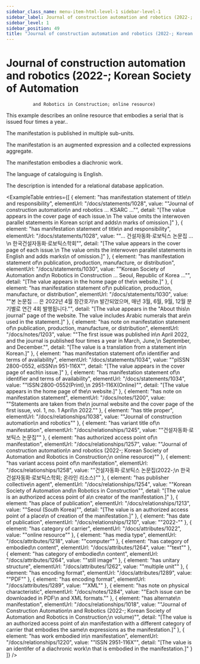 ```yaml
---
sidebar_class_name: menu-item-html-level-1 sidebar-level-1
sidebar_label: Journal of construction automation and robotics (2022-; Korean Society of Automation and Robotics in Construction; online resource)
sidebar_level: 1
sidebar_position: 49
title: "Journal of construction automation and robotics (2022-; Korean Society of Automation\n              and Robotics in Construction; online resource)"
---
```


# Journal of construction automation and robotics (2022-; Korean Society of Automation
              and Robotics in Construction; online resource)

This example describes an online resource that embodies a serial that is issued four
              times a year..

The manifestation is published in multiple sub-units.

The manifestation is an augmented expression and a collected expressions
              aggregate.

The manifestation embodies a diachronic work.

The language of cataloguing is English.

The description is intended for a relational database application.

<ExampleTable
  entries={[
    {
      element: "has manifestation statement of title\n                      and responsibility",
      elementUrl: "/docs/statements/1028",
      value: "\"Journal of construction automation\n                    and robotics … KSARC …\"",
      detail: "[The value appears in the cover page of each issue.\n                      The value omits the interwoven parallel statements in Korean script and adds\n                      marks of omission.]"
    },
    {
      element: "has manifestation statement of title\n                      and responsibility",
      elementUrl: "/docs/statements/1028",
      value: "\"… 건설자동화·로보틱스 논문집 …\n                    한국건설자동화·로보틱스학회\"",
      detail: "[The value appears in the cover page of each issue.\n                      The value omits the interwoven parallel statements in English and adds marks\n                      of omission.]"
    },
    {
      element: "has manifestation statement of\n                      publication, production, manufacture, or distribution",
      elementUrl: "/docs/statements/1030",
      value: "\"Korean Society of Automation and\n                    Robotics in Construction … Seoul, Republic of Korea …\"",
      detail: "[The value appears in the home page of the\n                      website.]"
    },
    {
      element: "has manifestation statement of\n                      publication, production, manufacture, or distribution",
      elementUrl: "/docs/statements/1030",
      value: "\"본 논문집 … 은 2022년 4월 창간호가\n                    발간되었으며, 매년 3월, 6월, 9월, 12월 분기별로 연간 4회 발행됩니다.\"",
      detail: "[The value appears in the \"About this\n                      journal\" page of the website. The value includes Arabic numerals that are\n                      used in the statement.]"
    },
    {
      element: "has note on manifestation statement of\n                      publication, production, manufacture, or distribution",
      elementUrl: "/docs/notes/1203",
      value: "\"The first issue was published in\n                    April 2022, and the journal is published four times a year in March, June,\n                    September, and December.\"",
      detail: "[The value is a translation from a statement in\n                      Korean.]"
    },
    {
      element: "has manifestation statement of\n                      identifier and terms of availability",
      elementUrl: "/docs/statements/1034",
      value: "\"pISSN 2800-0552, eISSN\n                    951-116X\"",
      detail: "[The value appears in the cover page of each\n                      issue.]"
    },
    {
      element: "has manifestation statement of\n                      identifier and terms of availability",
      elementUrl: "/docs/statements/1034",
      value: "\"ISSN:2800-0552(Print),\n                    2951-116X(Online)\"",
      detail: "[The value appears in the home page of the\n                      website.]"
    },
    {
      element: "has note on manifestation statement",
      elementUrl: "/docs/notes/1200",
      value: "\"Statements are taken from the\n                  journal website and the cover page of the first issue, vol. 1, no. 1 April\n                  2022.\""
    },
    {
      element: "has title proper",
      elementUrl: "/docs/relationships/1038",
      value: "\"Journal of construction automation\n                  and robotics\""
    },
    {
      element: "has variant title of\n                    manifestation",
      elementUrl: "/docs/relationships/1245",
      value: "\"건설자동화·로보틱스 논문집\""
    },
    {
      element: "has authorized access point of\n                    manifestation",
      elementUrl: "/docs/relationships/1257",
      value: "\"Journal of construction automation\n                  and robotics (2022-; Korean Society of Automation and Robotics in Construction;\n                  online resource)\""
    },
    {
      element: "has variant access point of\n                    manifestation",
      elementUrl: "/docs/relationships/1258",
      value: "\"건설자동화·로보틱스 논문집(2022-;\n                  한국건설자동화·로보틱스학회; 온라인 리소스)\""
    },
    {
      element: "has publisher collective\n                    agent",
      elementUrl: "/docs/relationships/1254",
      value: "\"Korean Society of Automation and\n                    Robotics in Construction\"",
      detail: "[The value is an authorized access point of a\n                      creator of the manifestation.]"
    },
    {
      element: "has place of publication",
      elementUrl: "/docs/relationships/1213",
      value: "\"Seoul (South Korea)\"",
      detail: "[The value is an authorized access point of a place\n                      of creation of the manifestation.]"
    },
    {
      element: "has date of publication",
      elementUrl: "/docs/relationships/1210",
      value: "\"2022-\""
    },
    {
      element: "has category of carrier",
      elementUrl: "/docs/attributes/1022",
      value: "\"online resource\""
    },
    {
      element: "has media type",
      elementUrl: "/docs/attributes/1218",
      value: "\"computer\""
    },
    {
      element: "has category of embodied\n                  content",
      elementUrl: "/docs/attributes/1264",
      value: "\"text\""
    },
    {
      element: "has category of embodied\n                  content",
      elementUrl: "/docs/attributes/1264",
      value: "\"still image\""
    },
    {
      element: "has unitary structure",
      elementUrl: "/docs/attributes/1262",
      value: "\"multiple unit\""
    },
    {
      element: "has encoding format",
      elementUrl: "/docs/attributes/1289",
      value: "\"PDF\""
    },
    {
      element: "has encoding format",
      elementUrl: "/docs/attributes/1289",
      value: "\"XML\""
    },
    {
      element: "has note on physical characteristic",
      elementUrl: "/docs/notes/1284",
      value: "\"Each issue can be downloaded in PDF\n                  and XML formats.\""
    },
    {
      element: "has alternate\n                    manifestation",
      elementUrl: "/docs/relationships/1018",
      value: "\"Journal of Construction Automation\n                    and Robotics (2022-; Korean Society of Automation and Robotics in Construction;\n                    volume)\"",
      detail: "[The value is an authorized access point of a\n                      manifestation with a different category of carrier that embodies the same\n                      expressions as the manifestation.]"
    },
    {
      element: "has work embodied in\n                      manifestation",
      elementUrl: "/docs/relationships/1220",
      value: "\"ISSN 2951-116X\"",
      detail: "[The value is an identifer of a diachronic work\n                      that is embodied in the manifestation.]"
    }
  ]}
/>
